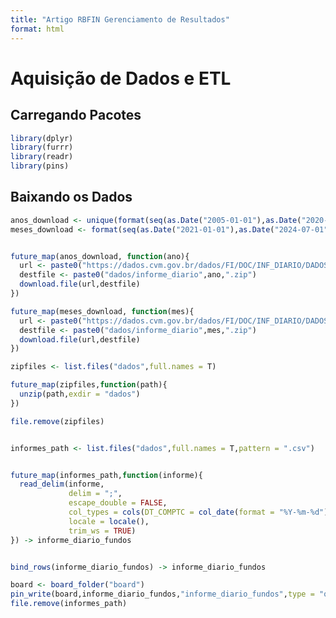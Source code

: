 ```yaml
---
title: "Artigo RBFIN Gerenciamento de Resultados"
format: html
---
```


# Aquisição de Dados e ETL

## Carregando Pacotes

```r
library(dplyr)
library(furrr)
library(readr)
library(pins)
```

## Baixando os Dados

```r
anos_download <- unique(format(seq(as.Date("2005-01-01"),as.Date("2020-12-31"),by = "month"),"%Y"))
meses_download <- format(seq(as.Date("2021-01-01"),as.Date("2024-07-01"),by = "month"),"%Y%m")


future_map(anos_download, function(ano){
  url <- paste0("https://dados.cvm.gov.br/dados/FI/DOC/INF_DIARIO/DADOS/HIST/inf_diario_fi_",ano,".zip")
  destfile <- paste0("dados/informe_diario",ano,".zip")
  download.file(url,destfile)
})

future_map(meses_download, function(mes){
  url <- paste0("https://dados.cvm.gov.br/dados/FI/DOC/INF_DIARIO/DADOS/inf_diario_fi_",mes,".zip")
  destfile <- paste0("dados/informe_diario",mes,".zip")
  download.file(url,destfile)
})

zipfiles <- list.files("dados",full.names = T)

future_map(zipfiles,function(path){
  unzip(path,exdir = "dados")
})

file.remove(zipfiles)


informes_path <- list.files("dados",full.names = T,pattern = ".csv")


future_map(informes_path,function(informe){
  read_delim(informe, 
             delim = ";", 
             escape_double = FALSE,
             col_types = cols(DT_COMPTC = col_date(format = "%Y-%m-%d")), 
             locale = locale(), 
             trim_ws = TRUE)
}) -> informe_diario_fundos


bind_rows(informe_diario_fundos) -> informe_diario_fundos

board <- board_folder("board")
pin_write(board,informe_diario_fundos,"informe_diario_fundos",type = "qs")
file.remove(informes_path)
```